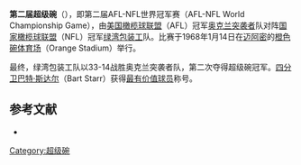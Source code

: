 {{noteTA
|1=zh-cn:超级碗; zh-tw:超級盃; zh-hk:超級碗;
}}
'''第二届超级碗'''（{{lang|en|Super Bowl II}}），即第二届AFL-NFL世界冠军赛（AFL-NFL World Championship Game），由[[美国橄榄球联盟|美国橄榄球联盟]]（AFL）冠军[[奥克兰突袭者|奥克兰突袭者]]队对阵[[国家橄榄球联盟|国家橄榄球联盟]]（NFL）冠军[[绿湾包装工|绿湾包装工]]队。比赛于1968年1月14日在[[迈阿密|迈阿密]]的[[橙色碗体育场|橙色碗体育场]]（Orange Stadium）举行。

最终，绿湾包装工队以33-14战胜奥克兰突袭者队，第二次夺得超级碗冠军。[[四分卫|四分卫]][[巴特·斯达尔|巴特·斯达尔]]（Bart Starr）获得[[超级碗最有价值球员|最有价值球员]]称号。

== 参考文献 ==
{{ReflistH}}
* {{cite web|url=http://www.nfl.com/superbowl/history/recap/sb{{lc:II}}|title=Super Bowl II|publisher=Official NFL web site}}{{Dead link|date=2018年6月 |bot=InternetArchiveBot |fix-attempted=no }}{{en}}
{{ReflistF}}

{{Super Bowl}}

[[Category:超级碗|Category:超级碗]]

{{American Football-stub}}